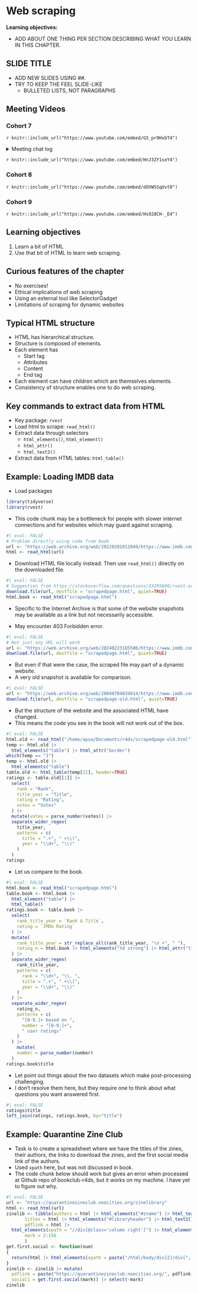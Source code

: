 # Web scraping

**Learning objectives:**

- ADD ABOUT ONE THING PER SECTION DESCRIBING WHAT YOU LEARN IN THIS CHAPTER.

## SLIDE TITLE

- ADD NEW SLIDES USING ##. 
- TRY TO KEEP THE FEEL SLIDE-LIKE
  - BULLETED LISTS, NOT PARAGRAPHS

## Meeting Videos

### Cohort 7

`r knitr::include_url("https://www.youtube.com/embed/G5_pr9HxbT4")`

<details>
  <summary> Meeting chat log </summary>
```
00:04:47	Oluwafemi Oyedele:	Hi Tim!!!
00:05:27	Tim Newby:	Hi Oluwafemi - can you hear me?
00:05:37	Oluwafemi Oyedele:	Yes
00:11:53	Oluwafemi Oyedele:	start
00:33:49	Oluwafemi Oyedele:	https://rvest.tidyverse.org/articles/selectorgadget.html
00:40:24	Oluwafemi Oyedele:	stop
```
</details>

`r knitr::include_url("https://www.youtube.com/embed/HnJ3ZY1seY4")`


### Cohort 8

`r knitr::include_url("https://www.youtube.com/embed/dOVWSSqUvt0")`

### Cohort 9

`r knitr::include_url("https://www.youtube.com/embed/Hs928CH-_E4")`


## Learning objectives

1.    Learn a bit of HTML 
2.    Use that bit of HTML to learn web scraping. 

## Curious features of the chapter

-   No exercises!
-   Ethical implications of web scraping
-   Using an external tool like SelectorGadget
-   Limitations of scraping for dynamic websites

## Typical HTML structure

-   HTML has hierarchical structure.
-   Structure is composed of elements. 
-   Each element has
    -   Start tag
    -   Attributes
    -   Content
    -   End tag
-   Each element can have children which are themselves elements.
-   Consistency of structure enables one to do web scraping. 

## Key commands to extract data from HTML

-   Key package: `rvest`
-   Load html to scrape: `read_html()`
-   Extract data through selectors
    -   `html_elements()`, `html_element()`
    -   `html_attr()`
    -   `html_text2()`
-   Extract data from HTML tables: `html_table()`

## Example: Loading IMDB data

-   Load packages

```r
library(tidyverse)
library(rvest)
```

-   This code chunk may be a bottleneck for people with slower internet connections and for websites which may guard against scraping.

```r
#| eval: FALSE
# Problem directly using code from book
url <- "https://web.archive.org/web/20220201012049/https://www.imdb.com/chart/top/"
html <- read_html(url)
```

-   Download HTML file locally instead. Then use `read_html()` directly on the downloaded file.

```r
#| eval: FALSE
# Suggestion from https://stackoverflow.com/questions/33295686/rvest-error-in-open-connectionx-rb-timeout-was-reached
download.file(url, destfile = "scrapedpage.html", quiet=TRUE)
html.book <- read_html("scrapedpage.html")
```

-   Specific to the Internet Archive is that some of the website snapshots may be available as a link but not necessarily accessible.

-   May encounter 403 Forbidden error. 

```r
#| eval: FALSE
# Not just any URL will work
url <- "https://web.archive.org/web/20240223185506/https://www.imdb.com/chart/top/"
download.file(url, destfile = "scrapedpage.html", quiet=TRUE)
``` 

-   But even if that were the case, the scraped file may part of a dynamic website. 
-   A very old snapshot is available for comparison.

```r
#| eval: FALSE
url <- "https://web.archive.org/web/20040704034814/https://www.imdb.com/chart/top/"
download.file(url, destfile = "scrapedpage-old.html", quiet=TRUE)
```

-   But the structure of the website and the associated HTML have changed. 
-   This means the code you see in the book will not work out of the box. 

```r
#| eval: FALSE
html.old <- read_html("/home/apua/Documents/r4ds/scrapedpage-old.html")
temp <- html.old |> 
  html_elements("table") |> html_attr("border") 
which(temp == "1")
temp <- html.old |> 
  html_elements("table") 
table.old <- html_table(temp[21], header=TRUE)
ratings <- table.old[[1]] |>
  select(
    rank = "Rank",
    title_year = "Title",
    rating = "Rating",
    votes = "Votes"
  ) |> 
  mutate(votes = parse_number(votes)) |>
  separate_wider_regex(
    title_year,
    patterns = c(
      title = ".+", " +\\(",
      year = "\\d+", "\\)"
    )
  )
ratings
```

-   Let us compare to the book. 

```r
#| eval: FALSE
html.book <- read_html("scrapedpage.html")
table.book <- html.book |> 
  html_element("table") |> 
  html_table()
ratings.book <- table.book |>
  select(
    rank_title_year = `Rank & Title`,
    rating = `IMDb Rating`
  ) |> 
  mutate(
    rank_title_year = str_replace_all(rank_title_year, "\n +", " "), 
    rating_n = html.book |> html_elements("td strong") |> html_attr("title")
  ) |> 
  separate_wider_regex(
    rank_title_year,
    patterns = c(
      rank = "\\d+", "\\. ",
      title = ".+", " +\\(",
      year = "\\d+", "\\)"
    )
  ) |>
  separate_wider_regex(
    rating_n,
    patterns = c(
      "[0-9.]+ based on ",
      number = "[0-9,]+",
      " user ratings"
    )
  ) |>
    mutate(
    number = parse_number(number)
  )
ratings.book$title
```

-   Let point out things about the two datasets which make post-processing challenging.  
-   I don't resolve them here, but they require one to think about what questions you want answered first. 

```r
#| eval: FALSE
ratings$title
left_join(ratings, ratings.book, by="title")
```

## Example: Quarantine Zine Club

-   Task is to create a spreadsheet where we have the titles of the zines, their authors, the links to download the zines, and the first social media link of the authors. 
-   Used `xpath` here, but was not discussed in book. 
-   The code chunk below should work but gives an error when processed at Github repo of bookclub-r4ds, but it works on my machine. I have yet to figure out why. 

```r
#| eval: FALSE
url <- "https://quarantinezineclub.neocities.org/zinelibrary"
html <- read_html(url) 
zinelib <- tibble(authors = html |> html_elements("#zname") |> html_text2(), 
       titles = html |> html_elements("#libraryheader") |> html_text2(),
       pdflink = html |> 
  html_elements(xpath = "//div[@class='column right']") |> html_element("a") |> html_attr("href"),
       mark = 2:156
       )
get.first.social <- function(num)
{
  return(html |> html_elements(xpath = paste("/html/body/div[2]/div[", num, "]/div[2]/a[1]", sep = ""))|> html_attr("href"))
}
zinelib <- zinelib |> mutate(
  pdflink = paste("https://quarantinezineclub.neocities.org/", pdflink, sep = ""),
  social1 = get.first.social(mark)) |> select(-mark)
zinelib
```



